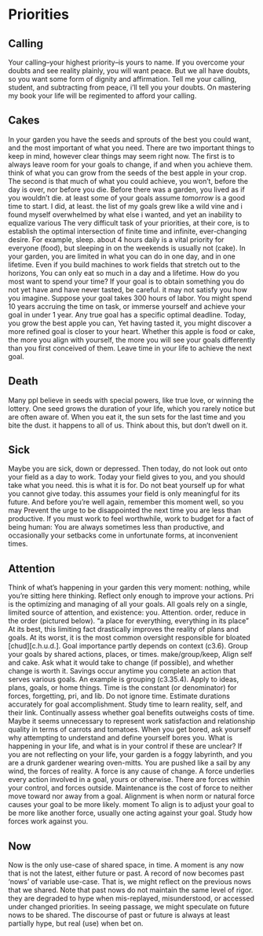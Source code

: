 
# Priorities  


## Calling  

Your calling--your highest priority--is yours to name.
If you overcome your doubts and see reality plainly, you will want peace.
But we all have doubts, so you want some form of dignity and affirmation.
Tell me your calling, student, and subtracting from peace, i'll tell you your doubts.
On mastering my book your life will be regimented to afford your calling.  

## Cakes

In your garden you have the seeds and sprouts of the best you could want, and the most important of what you need.
There are two important things to keep in mind, however clear things may seem right now.
The first is to always leave room for your goals to change, if and when you achieve them.  think of what you can grow from the seeds of the best apple in your crop.
The second is that much of what you could achieve, you won't, before the day is over, nor before you die.
Before there was a garden, you lived as if you wouldn't die. at least some of your goals assume *tomorrow* is a good time to start.
I did, at least. the list of my goals grew like a wild vine and i found myself overwhelmed by what else i wanted, and yet an inability to equalize various
The very difficult task of your priorities, at their core, is to establish the optimal intersection of finite time and infinite, ever-changing desire.
For example, sleep. about 4 hours daily is a vital priority for everyone (food), but sleeping in on the weekends is usually not (cake).
In your garden, you are limited in what you can do in one day, and in one lifetime.
Even if you build machines to work fields that stretch out to the horizons,
You can only eat so much in a day and a lifetime.
How do you most want to spend your time?
If your goal is to obtain something you do not yet have and have never tasted, be careful. it may not satisfy you how you imagine.
Suppose your goal takes 300 hours of labor.
You might spend 10 years accruing the time on task, or immerse yourself and achieve your goal in under 1 year.
Any true goal has a specific optimal deadline.
Today, you grow the best apple you can,
Yet having tasted it, you might discover a more refined goal is closer to your heart.
Whether this apple is food or cake, the more you align with yourself, the more you will see your goals differently than you first conceived of them.
Leave time in your life to achieve the next goal.  

## Death

Many ppl believe in seeds with special powers, like true love, or winning the lottery.
One seed grows the duration of your life, which you rarely notice but are often aware of.
When you eat it, the sun sets for the last time and you bite the dust. it happens to all of us.
Think about this, but don't dwell on it.  

## Sick  

Maybe you are sick, down or depressed.
Then today, do not look out onto your field as a day to work.
Today your field gives to you, and you should take what you need. this is what it is for.
Do not beat yourself up for what you cannot give today. this assumes your field is only meaningful for its future.
And before you're well again, remember this moment well, so you may
Prevent the urge to be disappointed the next time you are less than productive.
If you must work to feel worthwhile, work to budget for a fact of being human:
You are always sometimes less than productive, and occasionally your setbacks come in unfortunate forms, at inconvenient times.  

## Attention  

Think of what's happening in your garden this very moment: nothing, while you're sitting here thinking.
Reflect only enough to improve your actions.
Pri is the optimizing and managing of all your goals.
All goals rely on a single, limited source of attention, and existence: you.
Attention. order, reduce in the order (pictured below). "a place for everything, everything in its place"
At its best, this limiting fact drastically improves the reality of plans and goals.
At its worst, it is the most common oversight responsible for bloated [chud][c.h.u.d.].
Goal importance partly depends on context (c3.6).
Group your goals by shared actions, places, or times. make/group/keep,
Align self and cake.
Ask what it would take to change (if possible), and whether change is worth it.
Savings occur anytime you complete an action that serves various goals.
An example is grouping (c3.35.4).
Apply to ideas, plans, goals, or home things.
Time is the constant (or denominator) for forces, forgetting, pri, and lib.
Do not ignore time.
Estimate durations accurately for goal accomplishment.
Study time to learn reality, self, and their link.
Continually assess whether goal benefits outweighs costs of time.
Maybe it seems unnecessary to represent work satisfaction and relationship quality in terms of carrots and tomatoes.
When you get bored, ask yourself why attempting to understand and define yourself bores you.
What is happening in your life, and what is in your control if these are unclear?
If you are not reflecting on your life, your garden is a foggy labyrinth, and you are a drunk gardener wearing oven-mitts.
You are pushed like a sail by any wind, the forces of reality.
A force is any cause of change.
A force underlies every action involved in a goal, yours or otherwise.
There are forces within your control, and forces outside.
Maintenance is the cost of force to neither move toward nor away from a goal.
Alignment is when norm or natural force causes your goal to be more likely. moment
To align is to adjust your goal to be more like another force, usually one acting against your goal.
Study how forces work against you.  

## Now  

Now is the only use-case of shared space, in time.
A moment is any now that is not the latest, either future or past.
A record of now becomes past 'nows' of variable use-case.
That is, we might reflect on the previous nows that we shared.
Note that past nows do not maintain the same level of rigor. they are degraded to hype when mis-replayed, misunderstood, or accessed under changed priorities.
In seeing passage, we might speculate on future nows to be shared.
The discourse of past or future is always at least partially hype, but real (use) when bet on.
